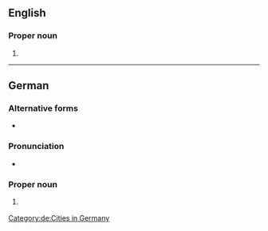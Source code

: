 {{also|Frankfurt-am-Main}}

==English==

===Proper noun===
{{en-proper noun|head=[[Frankfurt]] am [[Main]]}}

# {{alternative form of|en|Frankfurt-am-Main}}

----

==German==
{{wikipedia|lang=de}}

===Alternative forms===
* {{l|de|Frankfurt a. M.}} {{q|abbreviation}}

===Pronunciation===
* {{audio|de|De-Frankfurt am Main.ogg|Audio}}

===Proper noun===
{{de-proper noun|head=[[Frankfurt]] [[am]] [[Main]]|n|Frankfurts am Main}}

# {{l|en|Frankfurt-am-Main}}
#: {{syn|de|Mainhattan|q1=humorous}}

[[Category:de:Cities in Germany]]